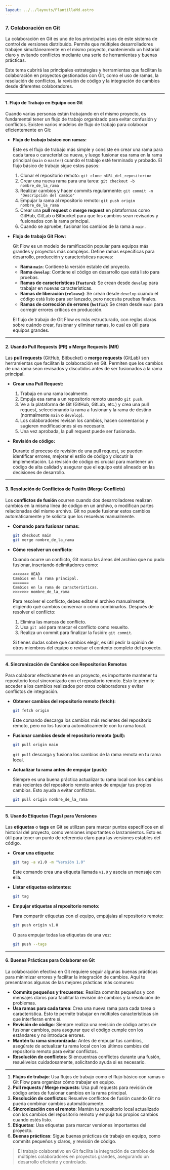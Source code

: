 ```yaml
---
layout: ../../layouts/PlantillaMd.astro
---
```



<EtiquetaPost curso = "Habilidades" asignatura = "Git"/>

### 7. **Colaboración en Git**

La colaboración en Git es uno de los principales usos de este sistema de control de versiones distribuido. Permite que múltiples desarrolladores trabajen simultáneamente en el mismo proyecto, manteniendo un historial claro y evitando conflictos mediante una serie de herramientas y buenas prácticas. 

Este tema cubrirá las principales estrategias y herramientas que facilitan la colaboración en proyectos gestionados con Git, como el uso de ramas, la resolución de conflictos, la revisión de código y la integración de cambios desde diferentes colaboradores.

---

#### **1. Flujo de Trabajo en Equipo con Git**

Cuando varias personas están trabajando en el mismo proyecto, es fundamental tener un flujo de trabajo organizado para evitar confusión y conflictos. Existen varios modelos de flujo de trabajo para colaborar eficientemente en Git:

- **Flujo de trabajo básico con ramas:**

  Este es el flujo de trabajo más simple y consiste en crear una rama para cada tarea o característica nueva, y luego fusionar esa rama en la rama principal (`main` o `master`) cuando el trabajo esté terminado y probado. El flujo básico de trabajo sigue estos pasos:

  1. Clonar el repositorio remoto: `git clone <URL_del_repositorio>`
  2. Crear una nueva rama para una tarea: `git checkout -b nombre_de_la_rama`
  3. Realizar cambios y hacer commits regularmente: `git commit -m "Descripción del cambio"`
  4. Empujar la rama al repositorio remoto: `git push origin nombre_de_la_rama`
  5. Crear una **pull request** o **merge request** en plataformas como GitHub, GitLab o Bitbucket para que los cambios sean revisados y fusionados con la rama principal.
  6. Cuando se apruebe, fusionar los cambios de la rama a `main`.

- **Flujo de trabajo Git Flow:**

  Git Flow es un modelo de ramificación popular para equipos más grandes y proyectos más complejos. Define ramas específicas para desarrollo, producción y características nuevas:

  - **Rama `main`**: Contiene la versión estable del proyecto.
  - **Rama `develop`**: Contiene el código en desarrollo que está listo para pruebas.
  - **Ramas de características (`feature`)**: Se crean desde `develop` para trabajar en nuevas características.
  - **Ramas de liberación (`release`)**: Se crean desde `develop` cuando el código está listo para ser lanzado, pero necesita pruebas finales.
  - **Ramas de corrección de errores (`hotfix`)**: Se crean desde `main` para corregir errores críticos en producción.

  El flujo de trabajo de Git Flow es más estructurado, con reglas claras sobre cuándo crear, fusionar y eliminar ramas, lo cual es útil para equipos grandes.

---

#### **2. Usando Pull Requests (PR) o Merge Requests (MR)**

Las **pull requests** (GitHub, Bitbucket) o **merge requests** (GitLab) son herramientas que facilitan la colaboración en Git. Permiten que los cambios de una rama sean revisados y discutidos antes de ser fusionados a la rama principal.

- **Crear una Pull Request:**

  1. Trabaja en una rama localmente.
  2. Empuja esa rama a un repositorio remoto usando `git push`.
  3. Ve a la plataforma de Git (GitHub, GitLab, etc.) y crea una pull request, seleccionando la rama a fusionar y la rama de destino (normalmente `main` o `develop`).
  4. Los colaboradores revisan los cambios, hacen comentarios y sugieren modificaciones si es necesario.
  5. Una vez aprobada, la pull request puede ser fusionada.

- **Revisión de código:**

  Durante el proceso de revisión de una pull request, se pueden identificar errores, mejorar el estilo de código y discutir la implementación. La revisión de código es crucial para mantener un código de alta calidad y asegurar que el equipo esté alineado en las decisiones de desarrollo.

---

#### **3. Resolución de Conflictos de Fusión (Merge Conflicts)**

Los **conflictos de fusión** ocurren cuando dos desarrolladores realizan cambios en la misma línea de código en un archivo, o modifican partes relacionadas del mismo archivo. Git no puede fusionar estos cambios automáticamente y te solicita que los resuelvas manualmente.

- **Comando para fusionar ramas:**

  ```bash
  git checkout main
  git merge nombre_de_la_rama
  ```

- **Cómo resolver un conflicto:**

  Cuando ocurre un conflicto, Git marca las áreas del archivo que no pudo fusionar, insertando delimitadores como:

  ```
  <<<<<<< HEAD
  Cambios en la rama principal.
  =======
  Cambios en la rama de características.
  >>>>>>> nombre_de_la_rama
  ```

  Para resolver el conflicto, debes editar el archivo manualmente, eligiendo qué cambios conservar o cómo combinarlos. Después de resolver el conflicto:

  1. Elimina las marcas de conflicto.
  2. Usa `git add` para marcar el conflicto como resuelto.
  3. Realiza un commit para finalizar la fusión: `git commit`.

  Si tienes dudas sobre qué cambios elegir, es útil pedir la opinión de otros miembros del equipo o revisar el contexto completo del proyecto.

---

#### **4. Sincronización de Cambios con Repositorios Remotos**

Para colaborar efectivamente en un proyecto, es importante mantener tu repositorio local sincronizado con el repositorio remoto. Esto te permite acceder a los cambios realizados por otros colaboradores y evitar conflictos de integración.

- **Obtener cambios del repositorio remoto (fetch):**

  ```bash
  git fetch origin
  ```

  Este comando descarga los cambios más recientes del repositorio remoto, pero no los fusiona automáticamente con tu rama local.

- **Fusionar cambios desde el repositorio remoto (pull):**

  ```bash
  git pull origin main
  ```

  `git pull` descarga y fusiona los cambios de la rama remota en tu rama local.

- **Actualizar tu rama antes de empujar (push):**

  Siempre es una buena práctica actualizar tu rama local con los cambios más recientes del repositorio remoto antes de empujar tus propios cambios. Esto ayuda a evitar conflictos.

  ```bash
  git pull origin nombre_de_la_rama
  ```

---

#### **5. Usando Etiquetas (Tags) para Versiones**

Las **etiquetas** o **tags** en Git se utilizan para marcar puntos específicos en el historial del proyecto, como versiones importantes o lanzamientos. Esto es útil para tener un punto de referencia claro para las versiones estables del código.

- **Crear una etiqueta:**

  ```bash
  git tag -a v1.0 -m "Versión 1.0"
  ```

  Este comando crea una etiqueta llamada `v1.0` y asocia un mensaje con ella.

- **Listar etiquetas existentes:**

  ```bash
  git tag
  ```

- **Empujar etiquetas al repositorio remoto:**

  Para compartir etiquetas con el equipo, empújalas al repositorio remoto:

  ```bash
  git push origin v1.0
  ```

  O para empujar todas las etiquetas de una vez:

  ```bash
  git push --tags
  ```

---

#### **6. Buenas Prácticas para Colaborar en Git**

La colaboración efectiva en Git requiere seguir algunas buenas prácticas para minimizar errores y facilitar la integración de cambios. Aquí te presentamos algunas de las mejores prácticas más comunes:

- **Commits pequeños y frecuentes**: Realiza commits pequeños y con mensajes claros para facilitar la revisión de cambios y la resolución de problemas.
- **Usa ramas para cada tarea**: Crea una nueva rama para cada tarea o característica. Esto te permite trabajar en múltiples características sin que interfieran entre sí.
- **Revisión de código**: Siempre realiza una revisión de código antes de fusionar cambios, para asegurar que el código cumple con los estándares y no introduce errores.
- **Mantén tu rama sincronizada**: Antes de empujar tus cambios, asegúrate de actualizar tu rama local con los últimos cambios del repositorio remoto para evitar conflictos.
- **Resolución de conflictos**: Si encuentras conflictos durante una fusión, resuélvelos cuidadosamente, solicitando ayuda si es necesario.

---


1. **Flujos de trabajo**: Usa flujos de trabajo como el flujo básico con ramas o Git Flow para organizar cómo trabajar en equipo.
2. **Pull requests / Merge requests**: Usa pull requests para revisión de código antes de fusionar cambios en la rama principal.
3. **Resolución de conflictos**: Resuelve conflictos de fusión cuando Git no pueda combinar cambios automáticamente.
4. **Sincronización con el remoto**: Mantén tu repositorio local actualizado con los cambios del repositorio remoto y empuja tus propios cambios cuando estés listo.
5. **Etiquetas**: Usa etiquetas para marcar versiones importantes del proyecto.
6. **Buenas prácticas**: Sigue buenas prácticas de trabajo en equipo, como commits pequeños y claros, y revisión de código.

>El trabajo colaborativo en Git facilita la integración de cambios de múltiples colaboradores en proyectos grandes, asegurando un desarrollo eficiente y controlado.